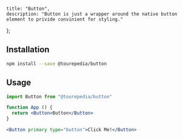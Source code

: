 
    title: "Button",
    description: "Button is just a wrapper around the native button element to privide convinient for styling."
};



## Installation

```bash
npm install --save @tourepedia/button
```

## Usage

```jsx
import Button from "@tourepedia/button"

function App () {
  return <Button>Button</Button>
}
```

```jsx live=true
<Button primary type="button">Click Me!</Button>
```
